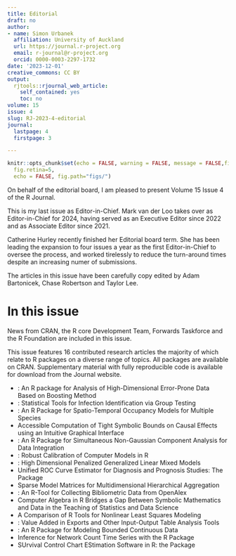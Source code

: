 ```yaml
---
title: Editorial
draft: no
author:
- name: Simon Urbanek
  affiliation: University of Auckland
  url: https://journal.r-project.org
  email: r-journal@r-project.org
  orcid: 0000-0003-2297-1732
date: '2023-12-01'
creative_commons: CC BY
output:
  rjtools::rjournal_web_article:
    self_contained: yes
    toc: no
volume: 15
issue: 4
slug: RJ-2023-4-editorial
journal:
  lastpage: 4
  firstpage: 3

---
```


```r
knitr::opts_chunk$set(echo = FALSE, warning = FALSE, message = FALSE,fig.align = "center",
  fig.retina=5,
  echo = FALSE, fig.path="figs/")

```

On behalf of the editorial board, I am pleased to present Volume 15 Issue 4 of the R Journal. 

This is my last issue as Editor-in-Chief. Mark van der Loo takes over as Editor-in-Chief for 2024, having served as an Executive Editor since 2022 and as Associate Editor since 2021.

Catherine Hurley recently finished her Editorial board term. She has been leading the expansion to four issues a year as the first Editor-in-Chief to oversee the process, and worked tirelessly to reduce the turn-around times despite an increasing numer of submissions.

The articles in this issue have been carefully copy edited by Adam Bartonicek, Chase Robertson and Taylor Lee.

# In this issue {-}

News from CRAN, the R core Development Team, Forwards Taskforce and the R Foundation are included in this issue.

\noindent This issue features 16 contributed research articles the majority of which relate to R packages
on a diverse range of topics. All packages are available on CRAN. Supplementary  material with fully reproducible code is available for download from the Journal website.

 - \CRANpkg{SIMEXBoost}: An R package for Analysis of High-Dimensional Error-Prone Data Based on Boosting Method
 - \CRANpkg{binGroup2}: Statistical Tools for Infection Identification via Group Testing
 - \CRANpkg{multiocc}: An R Package for Spatio-Temporal Occupancy Models for Multiple Species
 - Accessible Computation of Tight Symbolic Bounds on Causal Effects using an Intuitive Graphical Interface
 - \CRANpkg{singR}: An R Package for Simultaneous Non-Gaussian Component Analysis for Data Integration
 - \CRANpkg{RobustCalibration}: Robust Calibration of Computer Models in R
 - \CRANpkg{glmmPen}: High Dimensional Penalized Generalized Linear Mixed Models
 - Unified ROC Curve Estimator for Diagnosis and Prognosis Studies: The \CRANpkg{sMSROC} Package
 - Sparse Model Matrices for Multidimensional Hierarchical Aggregation
 - \CRANpkg{openalexR}: An R-Tool for Collecting Bibliometric Data from OpenAlex
 - Computer Algebra in R Bridges a Gap Between Symbolic Mathematics and Data in the Teaching of Statistics and Data Science
 - A Comparison of R Tools for Nonlinear Least Squares Modeling
 - \CRANpkg{exvatools}: Value Added in Exports and Other Input-Output Table Analysis Tools
 - \CRANpkg{PLreg}: An R Package for Modeling Bounded Continuous Data
 - Inference for Network Count Time Series with the R Package \CRANpkg{PNAR}
 - SUrvival Control Chart EStimation Software in R: the \CRANpkg{success} Package


\clearpage
